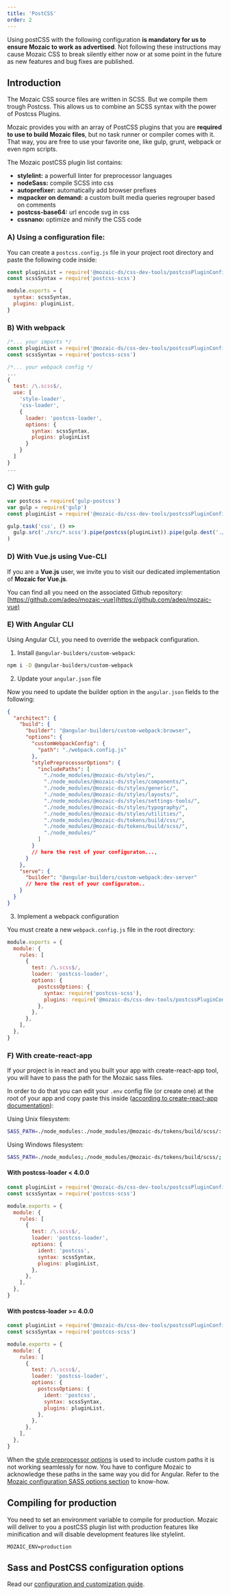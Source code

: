 ```yaml
---
title: 'PostCSS'
order: 2
---
```


<Highlight type="warning" title="Important note">

Using postCSS with the following configuration **is mandatory for us to ensure Mozaic to work as advertised**. Not following these instructions may cause Mozaic CSS to break silently either now or at some point in the future as new features and bug fixes are published.

</Highlight>

## Introduction

The Mozaic CSS source files are written in SCSS. But we compile them trough Postcss.
This allows us to combine an SCSS syntax with the power of Postcss Plugins.

Mozaic provides you with an array of PostCSS plugins that you are **required to use to build Mozaic files**, but no task runner or compiler comes with it.
That way, you are free to use your favorite one, like gulp, grunt, webpack or even npm scripts.

The Mozaic postCSS plugin list contains:

- **stylelint:** a powerfull linter for preprocessor languages
- **nodeSass:** compile SCSS into css
- **autoprefixer:** automatically add browser prefixes
- **mqpacker on demand:** a custom built media queries regrouper based on comments
- **postcss-base64:** url encode svg in css
- **cssnano:** optimize and minify the CSS code

### A) Using a configuration file:

You can create a `postcss.config.js` file in your project root directory and paste the following code inside:

```js
const pluginList = require('@mozaic-ds/css-dev-tools/postcssPluginConfig')
const scssSyntax = require('postcss-scss')

module.exports = {
  syntax: scssSyntax,
  plugins: pluginList,
}
```

### B) With webpack

```js
/*... your imports */
const pluginList = require('@mozaic-ds/css-dev-tools/postcssPluginConfig')
const scssSyntax = require('postcss-scss')

/*... your webpack config */
...
{
  test: /\.scss$/,
  use: [
    'style-loader',
    'css-loader',
    {
      loader: 'postcss-loader',
      options: {
        syntax: scssSyntax,
        plugins: pluginList
      }
    }
  ]
}
...
```

### C) With gulp

```js
var postcss = require('gulp-postcss')
var gulp = require('gulp')
const pluginList = require('@mozaic-ds/css-dev-tools/postcssPluginConfig')

gulp.task('css', () =>
  gulp.src('./src/*.scss').pipe(postcss(pluginList)).pipe(gulp.dest('./dest'))
)
```

### D) With Vue.js using Vue-CLI

If you are a **Vue.js** user, we invite you to visit our dedicated implementation of **Mozaic for Vue.js**.

You can find all you need on the associated Github repository: [https://github.com/adeo/mozaic-vue](https://github.com/adeo/mozaic-vue)

### E) With Angular CLI

Using Angular CLI, you need to override the webpack configuration.

1. Install `@angular-builders/custom-webpack`:

```bash
npm i -D @angular-builders/custom-webpack
```

2. Update your `angular.json` file

Now you need to update the builder option in the `angular.json` fields to the following:

```json
{
  "architect": {
    "build": {
      "builder": "@angular-builders/custom-webpack:browser",
      "options": {
        "customWebpackConfig": {
          "path": "./webpack.config.js"
        },
        "stylePreprocessorOptions": {
          "includePaths": [
            "./node_modules/@mozaic-ds/styles/",
            "./node_modules/@mozaic-ds/styles/components/",
            "./node_modules/@mozaic-ds/styles/generic/",
            "./node_modules/@mozaic-ds/styles/layouts/",
            "./node_modules/@mozaic-ds/styles/settings-tools/",
            "./node_modules/@mozaic-ds/styles/typography/",
            "./node_modules/@mozaic-ds/styles/utilities/",
            "./node_modules/@mozaic-ds/tokens/build/css/",
            "./node_modules/@mozaic-ds/tokens/build/scss/",
            "./node_modules/"
          ]
        }
        // here the rest of your configuraton...,
      }
    },
    "serve": {
      "builder": "@angular-builders/custom-webpack:dev-server"
      // here the rest of your configuraton..
    }
  }
}
```

3. Implement a webpack configuration

You must create a new `webpack.config.js` file in the root directory:

```javascript
module.exports = {
  module: {
    rules: [
      {
        test: /\.scss$/,
        loader: 'postcss-loader',
        options: {
          postcssOptions: {
            syntax: require('postcss-scss'),
            plugins: require('@mozaic-ds/css-dev-tools/postcssPluginConfig'),
          },
        },
      },
    ],
  },
}
```

### F) With create-react-app

If your project is in react and you built your app with create-react-app tool, you will have to pass the path for the Mozaic sass files.

In order to do that you can edit your `.env` config file (or create one) at the root of your app and copy paste this inside ([according to create-react-app documentation](https://create-react-app.dev/docs/adding-a-sass-stylesheet)):

Using Unix filesystem:

```bash
SASS_PATH=./node_modules:./node_modules/@mozaic-ds/tokens/build/scss/:./node_modules/@mozaic-ds/styles/:./node_modules/@mozaic-ds/styles/settings-tools/:./node_modules/@mozaic-ds/styles/typography/:./node_modules/@mozaic-ds/styles/layout/:./node_modules/@mozaic-ds/styles/utilities/:./node_modules/@mozaic-ds/styles/components/
```

Using Windows filesystem:

```bash
SASS_PATH=./node_modules;./node_modules/@mozaic-ds/tokens/build/scss/;./node_modules/@mozaic-ds/styles/;./node_modules/@mozaic-ds/styles/settings-tools/;./node_modules/@mozaic-ds/styles/typography/;./node_modules/@mozaic-ds/styles/layout/;./node_modules/@mozaic-ds/styles/utilities/;./node_modules/@mozaic-ds/styles/components/
```

#### With postcss-loader < 4.0.0

```js
const pluginList = require('@mozaic-ds/css-dev-tools/postcssPluginConfig')
const scssSyntax = require('postcss-scss')

module.exports = {
  module: {
    rules: [
      {
        test: /\.scss$/,
        loader: 'postcss-loader',
        options: {
          ident: 'postcss',
          syntax: scssSyntax,
          plugins: pluginList,
        },
      },
    ],
  },
}
```

#### With postcss-loader >= 4.0.0

```js
const pluginList = require('@mozaic-ds/css-dev-tools/postcssPluginConfig')
const scssSyntax = require('postcss-scss')

module.exports = {
  module: {
    rules: [
      {
        test: /\.scss$/,
        loader: 'postcss-loader',
        options: {
          postcssOptions: {
            ident: 'postcss',
            syntax: scssSyntax,
            plugins: pluginList,
          },
        },
      },
    ],
  },
}
```

<Highlight type="warning" title="Working with style preprocessor options">

When the [style preprocessor options](https://angular.io/guide/workspace-config#style-preprocessor-options) is used to include custom paths it is not working seamlessly for now.
You have to configure Mozaic to acknowledge these paths in the same way you did for Angular.
Refer to the [Mozaic configuration SASS options section](http://mozaic.adeo.cloud/GetStarted/Developers/Configuration/#sassincludepaths--array-of-paths) to know-how.

</Highlight>

## Compiling for production

You need to set an environment variable to compile for production.
Mozaic will deliver to you a postCSS plugin list with production features like minification and will disable development features like stylelint.

```shell
MOZAIC_ENV=production
```

## Sass and PostCSS configuration options

Read our [configuration and customization guide](/GetStarted/Developers/Configuration/).
